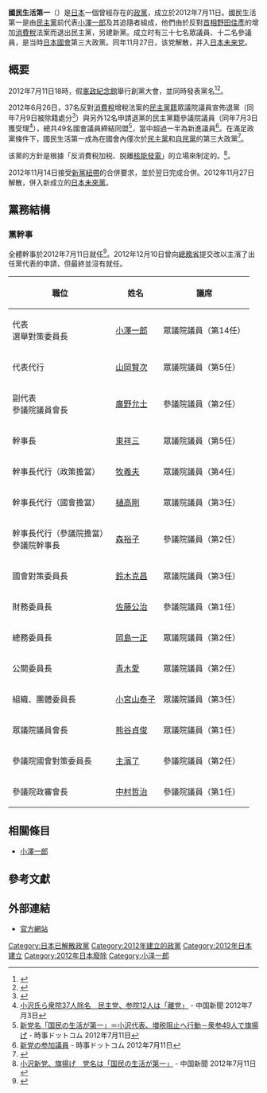 {{Infobox Political Party
|名字= 國民生活第一
|原文名= {{lang|ja|国民の生活が第一}}<br />{{lang|en|People's Life First}}
|黨代表色= #009946
|圖像= [[File:People's_Life_First_LOGO.jpg|200px]]
|leader1_title= 代表
|leader1_name= [[小澤一郎|小澤一郎]]
|leader2_title= 代表代行
|leader2_name= [[山岡賢次|山岡賢次]]
|leader3_title= 副代表
|leader3_name= [[廣野允士|廣野允士]]
|leader4_title= 幹事長
|leader4_name= [[東祥三|東祥三]]
|建立= 2012年7月11日
|解散= 2012年11月27日
|合併自= [[新黨紐帶|新黨紐帶]]（2012年11月15日）
|分裂自= [[民主黨_(日本)|民主黨]]（2012年7月11日）
|前身= 
|併入= [[日本未來黨|日本未來黨]]（2012年11月27日）
|繼承者= 
|總部= 〒100-0014<br />[[東京都|東京都]][[千代田區|千代田區]][[永田町|永田町]]二丁目12-8 永田町SR大樓3樓
|意識形態= 反增加[[消费税|消费税]]<br />[[废止核电|废止核电]]<br />[[自由主义|自由主义]]<br />[[民粹主义|民粹主义]]<br />[[區域主義|區域主義]]
|政治立場= [[中间派|中间]]
|官方色彩= 綠色
|官方網站= {{URL|www.seikatsu1.jp}}
|國家= 日本
}}
'''國民生活第一'''（{{jpn|j='''国民の生活が第一'''|hg=こくみんのせいかつがだいいち|rm=Kokumin no Seikatsu ga Daiichi|f=h}}）是[[日本|日本]]一個曾經存在的[[政黨|政黨]]，成立於2012年7月11日。國民生活第一是由[[民主黨_(日本)|民主黨]]前代表[[小澤一郎|小澤一郎]]及其追隨者組成，他們由於反對[[日本首相|首相]][[野田佳彥|野田佳彥]]的增加[[消費稅|消費稅]]法案而退出民主黨，另建新黨。成立时有三十七名眾議員、十二名參議員，是当時[[日本國會|日本國會]]第三大政黨。同年11月27日，该党解散，并入[[日本未来党|日本未来党]]。

== 概要 ==
2012年7月11日18時，假[[憲政紀念館|憲政紀念館]]舉行創黨大會，並同時發表黨名<ref>{{cite news |title=新党名「国民の生活が第一」、代表に小沢氏就任 |publisher=讀賣新聞 |date=2012年7月11日 |url=http://www.yomiuri.co.jp/politics/news/20120711-OYT1T01057.htm |language=ja |archiveurl=https://archive.is/20120712204534/http://www.yomiuri.co.jp/politics/news/20120711-OYT1T01057.htm |archivedate=2012年7月12日 |deadurl=yes |accessdate=2012年7月12日 }}</ref><ref>{{cite news|title=小澤一郎組「國民生活第一黨」　任黨魁|publisher=自由時報|date=2012年7月11日|url=http://iservice.libertytimes.com.tw/liveNews/news.php?no=665461&type=%E5%9C%8B%E9%9A%9B&Slots=Live|language=zh-hant|deadurl=yes|archiveurl=https://archive.is/20130418222722/http://iservice.libertytimes.com.tw/liveNews/news.php?no=665461&type=%E5%9C%8B%E9%9A%9B&Slots=Live|archivedate=2013年4月18日|accessdate=2012年7月12日}}</ref>。

2012年6月26日，37名反對[[消費稅|消費稅]]增稅法案的[[民主黨_(日本)|民主黨籍]]眾議院議員宣佈退黨（同年7月9日被除籍處分<ref>{{cite news|title=鳩山元首相、党員資格停止3カ月に短縮　小沢元代表ら37人除籍処分は原案通り 民主党臨時常任幹事会|publisher=產經新聞|date=2012年7月9日|url=http://sankei.jp.msn.com/politics/news/120709/stt12070921200005-n1.htm|language=ja|deadurl=yes|archiveurl=https://web.archive.org/web/20120709140751/http://sankei.jp.msn.com/politics/news/120709/stt12070921200005-n1.htm|archivedate=2012年7月9日|accessdate=2012年7月12日}}</ref>）與另外12名申請退黨的民主黨籍參議院議員（同年7月3日獲受理<ref>[http://www.chugoku-np.co.jp/News/Sp201207030230.html 小沢氏ら衆院37人除名　民主党、参院12人は「離党」] {{Wayback|url=http://www.chugoku-np.co.jp/News/Sp201207030230.html |date=20120705203246 }} - 中国新聞 2012年7月3日{{ja}}</ref>），總共49名國會議員締結同盟<ref>[http://www.jiji.com/jc/c?g=pol_30&k=2012071100777 新党名「国民の生活が第一」＝小沢代表、増税阻止へ行動－衆参49人で旗揚げ] {{Webarchive|url=https://archive.is/20121208141630/http://www.jiji.com/jc/c?g=pol_30&k=2012071100777 |date=2012-12-08 }} - 時事ドットコム 2012年7月11日{{ja}}</ref>，當中超過一半為新進議員<ref name=jiji>[http://www.jiji.com/jc/c?g=pol_30&k=2012071100965 新党の参加議員] {{Webarchive|url=https://archive.is/20121204181257/http://www.jiji.com/jc/zc?k=201207/2012071100965 |date=2012-12-04 }} - 時事ドットコム 2012年7月11日</ref>。在滿足政黨條件下，國民生活第一成為在國會內僅次於[[民主黨_(日本)|民主黨]]和[[自由民主黨_(日本)|自民黨]]的第三大政黨<ref>{{cite news|title=皮肉な国会席替え…小沢新党を自民＆民主が挟み撃ち|publisher=Sponichi Annex|date=2012年7月7日|url=http://www.sponichi.co.jp/society/news/2012/07/07/kiji/K20120707003622080.html|language=ja|deadurl=yes|archiveurl=https://web.archive.org/web/20120709033022/http://www.sponichi.co.jp/society/news/2012/07/07/kiji/K20120707003622080.html|archivedate=2012年7月9日|accessdate=2012年7月12日}}</ref>。

该黨的方針是根據「反消費税加税、脱離[[核能發電|核能發電]]」的立場來制定的。<ref>[http://www.chugoku-np.co.jp/News/Sp201207110184.html 小沢新党、旗揚げ　党名は「国民の生活が第一」] {{Wayback|url=http://www.chugoku-np.co.jp/News/Sp201207110184.html |date=20120715075015 }} - 中国新聞 2012年7月11日</ref>。

2012年11月14日接受[[新黨紐帶|新黨紐帶]]的合併要求，並於翌日完成合併。2012年11月27日解散，併入新成立的[[日本未來黨|日本未來黨]]。

== 黨務結構 ==
=== 黨幹事 ===
全體幹事於2012年7月11日就任<ref>{{cite web |title=「国民の生活が第一」所属議員と役職一覧 |publisher=讀賣新聞 |date=2012年7月12日 |url=http://www.yomiuri.co.jp/politics/news/20120712-OYT1T00364.htm |language=ja |archiveurl=https://archive.fo/20120715063253/http://www.yomiuri.co.jp/politics/news/20120712-OYT1T00364.htm |archivedate=2012年7月15日 |deadurl=yes |accessdate=2012年7月12日 }}</ref>。2012年12月10日曾向[[總務省|總務省]]提交改以主濱了出任黨代表的申請，但最終並沒有就任。
{| class="wikitable"
|-
! 職位 !! 姓名 !! 議席
|-
| 代表<br />選舉對策委員長 || [[小澤一郎|小澤一郎]] || 眾議院議員（第14任）
|-
| 代表代行 || [[山岡賢次|山岡賢次]] || 眾議院議員（第5任）
|-
| 副代表<br />參議院議員會長 || [[廣野允士|廣野允士]] || 參議院議員（第2任）
|-
| 幹事長 || [[東祥三|東祥三]] || 眾議院議員（第5任）
|-
| 幹事長代行（政策擔當） || [[牧義夫|牧義夫]] || 眾議院議員（第4任）
|-
| 幹事長代行（國會擔當） || [[樋高剛|樋高剛]] || 眾議院議員（第3任）
|-
| 幹事長代行（參議院擔當）<br />參議院幹事長 || [[森裕子|森裕子]] || 參議院議員（第2任）
|-
| 國會對策委員長 || [[鈴木克昌|鈴木克昌]] || 眾議院議員（第3任）
|-
| 財務委員長 || [[佐藤公治|佐藤公治]] || 參議院議員（第1任）
|-
| 總務委員長 || [[岡島一正|岡島一正]] || 眾議院議員（第2任）
|-
| 公關委員長 || [[青木愛|青木愛]] || 眾議院議員（第2任）
|-
| 組織、團體委員長 || [[小宮山泰子|小宮山泰子]] || 眾議院議員（第3任）
|-
| 眾議院議員會長 || [[熊谷貞俊|熊谷貞俊]] || 眾議院議員（第1任）
|-
| 參議院國會對策委員長 || [[主濱了|主濱了]] || 參議院議員（第2任）
|-
| 參議院政審會長 || [[中村哲治|中村哲治]] || 參議院議員（第1任）
|}

==相關條目==
*[[小澤一郎|小澤一郎]]

==參考文獻==
{{reflist}}

==外部連結==
*[https://web.archive.org/web/20121125191553/http://www.seikatsu1.jp/ 官方網站]{{ja}}

{{DEFAULTSORT:Kokumin no Seikatsu ga Daiichi|}}
[[Category:日本已解散政黨|Category:日本已解散政黨]]
[[Category:2012年建立的政黨|Category:2012年建立的政黨]]
[[Category:2012年日本建立|Category:2012年日本建立]]
[[Category:2012年日本廢除|Category:2012年日本廢除]]
[[Category:小泽一郎|Category:小泽一郎]]